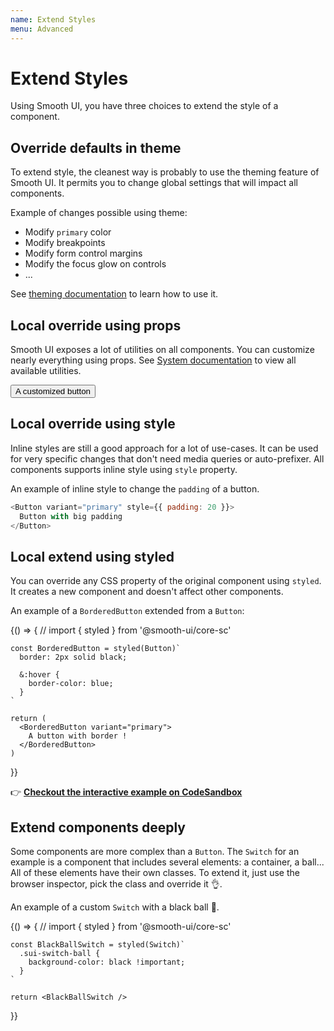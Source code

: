 ```yaml
---
name: Extend Styles
menu: Advanced
---
```



# Extend Styles

Using Smooth UI, you have three choices to extend the style of a component.

## Override defaults in theme

To extend style, the cleanest way is probably to use the theming feature of Smooth UI. It permits you to change global settings that will impact all components.

Example of changes possible using theme:

- Modify `primary` color
- Modify breakpoints
- Modify form control margins
- Modify the focus glow on controls
- ...

See [theming documentation](/docs-basics-theming) to learn how to use it.

## Local override using props

Smooth UI exposes a lot of utilities on all components. You can customize nearly everything using props. See [System documentation](/docs-basics-system) to view all available utilities.

<Playground>
  <Button p={20} fontSize={20} border="2px solid black">
    A customized button
  </Button>
</Playground>

## Local override using style

Inline styles are still a good approach for a lot of use-cases. It can be used for very specific changes that don't need media queries or auto-prefixer. All components supports inline style using `style` property.

An example of inline style to change the `padding` of a button.

```js
<Button variant="primary" style={{ padding: 20 }}>
  Button with big padding
</Button>
```

## Local extend using styled

You can override any CSS property of the original component using `styled`. It creates a new component and doesn't affect other components.

An example of a `BorderedButton` extended from a `Button`:

<Playground>
  {() => {
    // import { styled } from '@smooth-ui/core-sc'

    const BorderedButton = styled(Button)`
      border: 2px solid black;

      &:hover {
        border-color: blue;
      }
    `

    return (
      <BorderedButton variant="primary">
        A button with border !
      </BorderedButton>
    )
  }}
</Playground>

👉 **[Checkout the interactive example on CodeSandbox](https://codesandbox.io/s/7k8o4x7lj6)**

## Extend components deeply

Some components are more complex than a `Button`. The `Switch` for an example is a component that includes several elements: a container, a ball... All of these elements have their own classes. To extend it, just use the browser inspector, pick the class and override it 👌.

An example of a custom `Switch` with a black ball 🎱.

<Playground>
  {() => {
    // import { styled } from '@smooth-ui/core-sc'
    
    const BlackBallSwitch = styled(Switch)`
      .sui-switch-ball {
        background-color: black !important;
      }
    `

    return <BlackBallSwitch />
  }}
</Playground>